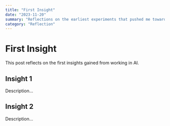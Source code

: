 ```yaml
---
title: "First Insight"
date: "2023-11-20"
summary: "Reflections on the earliest experiments that pushed me toward agentic automation."
category: "Reflection"
---
```


# First Insight

This post reflects on the first insights gained from working in AI.

## Insight 1

Description...

## Insight 2

Description...
